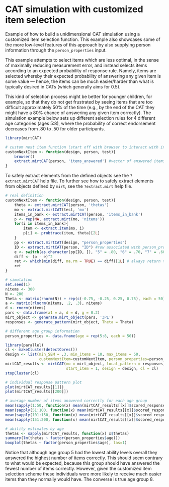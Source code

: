 CAT simulation with customized item selection
======================================

Example of how to build a unidimensional CAT simulation using a customized item selection function. 
This example also showcases some of the more low-level features of this approach by also supplying 
person information through the `person_properties` input.

This example attempts to select items which are less optimal, in the sense of maximally reducing measurement error,
and instead selects items according to an expected probability of response rule. Namely, items are selected
whereby their expected probability of answering any given item is some value --- hence, the items can be much easier/harder than what is typically desired in CATs (which generally aims for 0.5). 

This kind of selection process might be better for younger children, for example, so that they do not get frustrated by seeing items that are too difficult approximately 50% of the time (e.g., by the end of the CAT they might have a 80% chance of answering any given item correctly). The simulation example below sets up different selection rules for 4 different age categories (ages 5:8), where the probability of correct endorsement decreases from .80 to .50 for older participants.

```r
library(mirtCAT)
```

```r
# custom next item function (start off with browser to interact with internal objects)
customNextItem <- function(design, person, test){
    browser()
    extract.mirtCAT(person, 'items_answered') #vector of answered items and their order
}
```

To safely extract elements from the defined objects see the `?extract.mirtCAT` help file. To further see 
how to safely extract elements from objects defined by `mirt`, see the `?extract.mirt` help file.

```r
# real definition
customNextItem <- function(design, person, test){
    theta <- extract.mirtCAT(person, 'thetas')
    mo <- extract.mirtCAT(test, 'mo')
    items_in_bank <- extract.mirtCAT(person, 'items_in_bank')
    p <- rep(NA, extract.mirt(mo, 'nitems'))
    for(i in items_in_bank){
        item <- extract.item(mo, i)
        p[i] <- probtrace(item, theta)[2L]
    }
    pp <- extract.mirtCAT(design, "person_properties")
    ID <- extract.mirtCAT(person, "ID") #row associated with person_properties
    e <- switch(as.character(pp[ID, ]), "5" = .80, "6" = .70, "7" = .60, "8" = .50)
    diff <- (p - e)^2
    ret <- which(min(diff, na.rm = TRUE) == diff)[1L] # always return the first element
    ret
}

# simulation
set.seed(1)
nitems <- 300
N <- 200
Theta <- matrix(rnorm(N)) + rep(c(-0.75, -0.25, 0.25, 0.75), each = 50)
a <- matrix(rlnorm(nitems, .2, .3), nitems)
d <- rnorm(nitems)
pars <- data.frame(a1 = a, d = d, g = 0.2)
mirt_object <- generate.mirt_object(pars, '3PL')
responses <- generate_pattern(mirt_object, Theta = Theta)

# different age group information
person_properties <- data.frame(age = rep(5:8, each = 50))

library(parallel)
cl <- makeCluster(detectCores())
design <- list(min_SEM = .3, min_items = 10, max_items = 50,
               customNextItem=customNextItem, person_properties=person_properties)
mirtCAT_results <- mirtCAT(mo = mirt_object, local_pattern = responses,
                           start_item = 1, design = design, cl = cl)
stopCluster(cl)
```

```r
# individual response pattern plot
plot(mirtCAT_results[[1]]) 
plot(mirtCAT_results[[200]])

# average number of items answered correctly for each age group
mean(sapply(1:50, function(x) mean(mirtCAT_results[[x]]$scored_responses, na.rm = TRUE)))
mean(sapply(51:100, function(x) mean(mirtCAT_results[[x]]$scored_responses, na.rm = TRUE)))
mean(sapply(101:150, function(x) mean(mirtCAT_results[[x]]$scored_responses, na.rm = TRUE)))
mean(sapply(151:200, function(x) mean(mirtCAT_results[[x]]$scored_responses, na.rm = TRUE)))

# ability estimates by age
thetas <- sapply(mirtCAT_results, function(x) x$thetas)
summary(lm(thetas ~ factor(person_properties$age)))
boxplot(thetas ~ factor(person_properties$age), las=1)
```

Notice that although age group 5 had the lowest ability levels overall they answered the highest number of items correctly. This should seem contrary to what would be expected, because this group should have answered the fewest number of items correctly. However, given the customized item selection scheme these individuals were more likely to receive much easier items than they normally would have. The converse is true age group 8.
